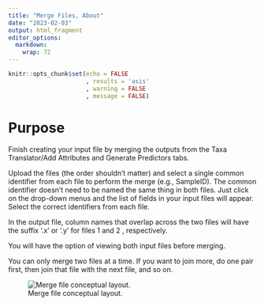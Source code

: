 ```yaml
---
title: "Merge Files, About"
date: "2023-02-03"
output: html_fragment
editor_options: 
  markdown: 
    wrap: 72
---
```


```r
knitr::opts_chunk$set(echo = FALSE
                      , results = 'asis'
                      , warning = FALSE
                      , message = FALSE)
```

# Purpose

Finish creating your input file by merging the outputs from the Taxa
Translator/Add Attributes and Generate Predictors tabs.

Upload the files (the order shouldn't matter) and select a single common
identifier from each file to perform the merge (e.g., SampleID). The
common identifier doesn't need to be named the same thing in both files.
Just click on the drop-down menus and the list of fields in your input
files will appear. Select the correct identifiers from each file.

In the output file, column names that overlap across the two files will
have the suffix '.x' or '.y' for files 1 and 2 , respectively.

You will have the option of viewing both input files before merging.

You can only merge two files at a time. If you want to join more, do one
pair first, then join that file with the next file, and so on.

![Merge file conceptual
layout.](images%5CFileBuilder_MergeFiles_About_Fig1.jpg)
